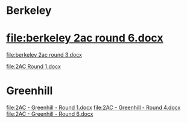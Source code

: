 =Berkeley= 
=[[file:berkeley 2ac round 6.docx]]= 


[[file:berkeley 2ac round 3.docx]]

[[file:2AC Round 1.docx]]
=Greenhill= 
[[file:2AC - Greenhill - Round 1.docx]]
[[file:2AC - Greenhill - Round 4.docx]]
[[file:2AC - Greenhill - Round 6.docx]]